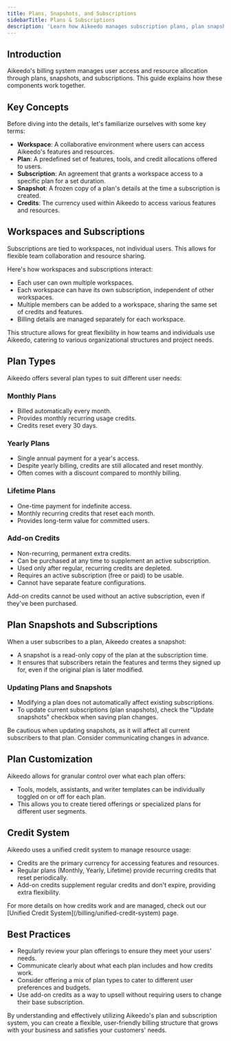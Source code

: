 ```yaml
---
title: Plans, Snapshots, and Subscriptions
sidebarTitle: Plans & Subscriptions
description: 'Learn how Aikeedo manages subscription plans, plan snapshots for version control, and workspace subscriptions for billing and access control.'
---
```


## Introduction

Aikeedo's billing system manages user access and resource allocation through plans, snapshots, and subscriptions. This guide explains how these components work together.

## Key Concepts

Before diving into the details, let's familiarize ourselves with some key terms:

- **Workspace**: A collaborative environment where users can access Aikeedo's features and resources.
- **Plan**: A predefined set of features, tools, and credit allocations offered to users.
- **Subscription**: An agreement that grants a workspace access     to a specific plan for a set duration.
- **Snapshot**: A frozen copy of a plan's details at the time a subscription is created.
- **Credits**: The currency used within Aikeedo to access various features and resources.

## Workspaces and Subscriptions

<Info>
  Subscriptions are tied to workspaces, not individual users. This allows for flexible team collaboration and resource sharing.
</Info>

Here's how workspaces and subscriptions interact:

- Each user can own multiple workspaces.
- Each workspace can have its own subscription, independent of other workspaces.
- Multiple members can be added to a workspace, sharing the same set of credits and features.
- Billing details are managed separately for each workspace.

This structure allows for great flexibility in how teams and individuals use Aikeedo, catering to various organizational structures and project needs.

## Plan Types

Aikeedo offers several plan types to suit different user needs:

### Monthly Plans
- Billed automatically every month.
- Provides monthly recurring usage credits.
- Credits reset every 30 days.

### Yearly Plans
- Single annual payment for a year's access.
- Despite yearly billing, credits are still allocated and reset monthly.
- Often comes with a discount compared to monthly billing.

### Lifetime Plans
- One-time payment for indefinite access.
- Monthly recurring credits that reset each month.
- Provides long-term value for committed users.

### Add-on Credits
- Non-recurring, permanent extra credits.
- Can be purchased at any time to supplement an active subscription.
- Used only after regular, recurring credits are depleted.
- Requires an active subscription (free or paid) to be usable.
- Cannot have separate feature configurations.

<Warning>
  Add-on credits cannot be used without an active subscription, even if they've been purchased.
</Warning>

## Plan Snapshots and Subscriptions

When a user subscribes to a plan, Aikeedo creates a snapshot:

- A snapshot is a read-only copy of the plan at the subscription time.
- It ensures that subscribers retain the features and terms they signed up for, even if the original plan is later modified.

### Updating Plans and Snapshots

- Modifying a plan does not automatically affect existing subscriptions.
- To update current subscriptions (plan snapshots), check the "Update snapshots" checkbox when saving plan changes.

<Tip>
  Be cautious when updating snapshots, as it will affect all current subscribers to that plan. Consider communicating changes in advance.
</Tip>

## Plan Customization

Aikeedo allows for granular control over what each plan offers:

- Tools, models, assistants, and writer templates can be individually toggled on or off for each plan.
- This allows you to create tiered offerings or specialized plans for different user segments.

## Credit System

Aikeedo uses a unified credit system to manage resource usage:

- Credits are the primary currency for accessing features and resources.
- Regular plans (Monthly, Yearly, Lifetime) provide recurring credits that reset periodically.
- Add-on credits supplement regular credits and don't expire, providing extra flexibility.

<Info>
  For more details on how credits work and are managed, check out our [Unified Credit System](/billing/unified-credit-system) page.
</Info>

## Best Practices

- Regularly review your plan offerings to ensure they meet your users' needs.
- Communicate clearly about what each plan includes and how credits work.
- Consider offering a mix of plan types to cater to different user preferences and budgets.
- Use add-on credits as a way to upsell without requiring users to change their base subscription.

By understanding and effectively utilizing Aikeedo's plan and subscription system, you can create a flexible, user-friendly billing structure that grows with your business and satisfies your customers' needs.